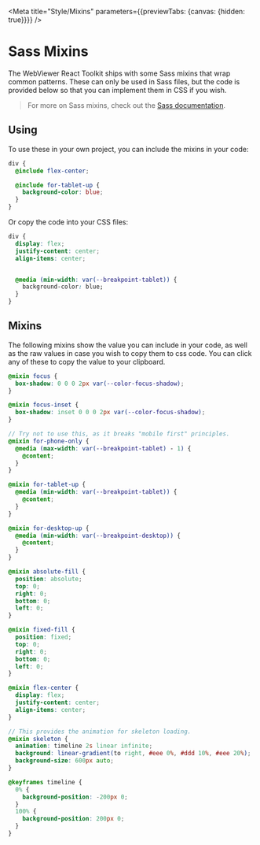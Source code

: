 
<Meta title="Style/Mixins" parameters={{previewTabs: {canvas: {hidden: true}}}} />

# Sass Mixins

The WebViewer React Toolkit ships with some Sass mixins that wrap common
patterns. These can only be used in Sass files, but the code is provided below
so that you can implement them in CSS if you wish.

> For more on Sass mixins, check out the
> [Sass documentation](https://sass-lang.com/documentation/at-rules/mixin).

## Using

To use these in your own project, you can include the mixins in your code:

```scss
div {
  @include flex-center;

  @include for-tablet-up {
    background-color: blue;
  }
}
```

Or copy the code into your CSS files:

```css
div {
  display: flex;
  justify-content: center;
  align-items: center;


  @media (min-width: var(--breakpoint-tablet)) {
    background-color: blue;
  }
}
```

## Mixins

The following mixins show the value you can include in your code, as well as the
raw values in case you wish to copy them to css code. You can click any of these
to copy the value to your clipboard.

<!-- Below here is auto-generated. DO NOT EDIT. -->
<!-- GENERATE_ENTRY -->

<Mixins index={0} />

```scss
@mixin focus {
  box-shadow: 0 0 0 2px var(--color-focus-shadow);
}
```


<Mixins index={1} />

```scss
@mixin focus-inset {
  box-shadow: inset 0 0 0 2px var(--color-focus-shadow);
}
```


<Mixins index={2} />

```scss
// Try not to use this, as it breaks "mobile first" principles.
@mixin for-phone-only {
  @media (max-width: var(--breakpoint-tablet) - 1) {
    @content;
  }
}
```


<Mixins index={3} />

```scss
@mixin for-tablet-up {
  @media (min-width: var(--breakpoint-tablet)) {
    @content;
  }
}
```


<Mixins index={4} />

```scss
@mixin for-desktop-up {
  @media (min-width: var(--breakpoint-desktop)) {
    @content;
  }
}
```


<Mixins index={5} />

```scss
@mixin absolute-fill {
  position: absolute;
  top: 0;
  right: 0;
  bottom: 0;
  left: 0;
}
```


<Mixins index={6} />

```scss
@mixin fixed-fill {
  position: fixed;
  top: 0;
  right: 0;
  bottom: 0;
  left: 0;
}
```


<Mixins index={7} />

```scss
@mixin flex-center {
  display: flex;
  justify-content: center;
  align-items: center;
}
```


<Mixins index={8} />

```scss
// This provides the animation for skeleton loading.
@mixin skeleton {
  animation: timeline 2s linear infinite;
  background: linear-gradient(to right, #eee 0%, #ddd 10%, #eee 20%);
  background-size: 600px auto;
}

@keyframes timeline {
  0% {
    background-position: -200px 0;
  }
  100% {
    background-position: 200px 0;
  }
}
```
